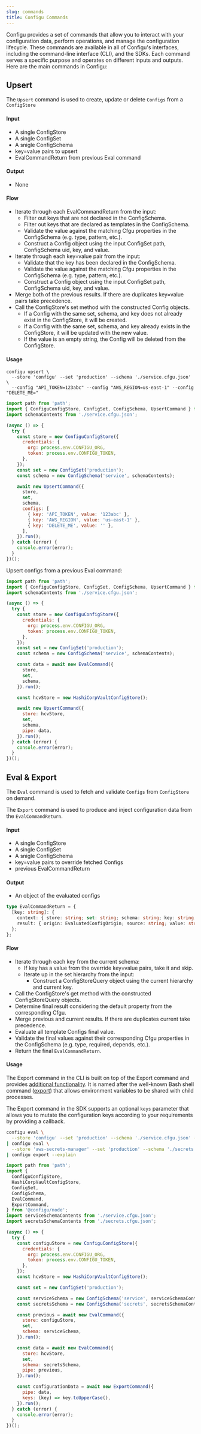 ```yaml
---
slug: commands
title: Configu Commands
---
```


Configu provides a set of commands that allow you to interact with your configuration data, perform operations, and manage the configuration lifecycle. These commands are available in all of Configu's interfaces, including the command-line interface (CLI), and the SDKs. Each command serves a specific purpose and operates on different inputs and outputs. Here are the main commands in Configu:

## Upsert

The `Upsert` command is used to create, update or delete `Configs` from a `ConfigStore`

#### Input

- A single ConfigStore
- A single ConfigSet
- A snigle ConfigSchema
- key=value pairs to upsert
- EvalCommandReturn from previous Eval command

#### Output

- None

#### Flow

- Iterate through each EvalCommandReturn from the input:
  - Filter out keys that are not declared in the ConfigSchema.
  - Filter out keys that are declared as templates in the ConfigSchema.
  - Validate the value against the matching Cfgu properties in the ConfigSchema (e.g. type, pattern, etc.).
  - Construct a Config object using the input ConfigSet path, ConfigSchema uid, key, and value.
- Iterate through each key=value pair from the input:
  - Validate that the key has been declared in the ConfigSchema.
  - Validate the value against the matching Cfgu properties in the ConfigSchema (e.g. type, pattern, etc.).
  - Construct a Config object using the input ConfigSet path, ConfigSchema uid, key, and value.
- Merge both of the previous results. If there are duplicates key=value pairs take precedence.
- Call the ConfigStore's set method with the constructed Config objects.
  - If a Config with the same set, schema, and key does not already exist in the ConfigStore, it will be created.
  - If a Config with the same set, schema, and key already exists in the ConfigStore, it will be updated with the new value.
  - If the value is an empty string, the Config will be deleted from the ConfigStore.

#### Usage

```shell
configu upsert \
  --store 'configu' --set 'production' --schema './service.cfgu.json' \
  --config "API_TOKEN=123abc" --config "AWS_REGION=us-east-1" --config "DELETE_ME="
```

```js
import path from 'path';
import { ConfiguConfigStore, ConfigSet, ConfigSchema, UpsertCommand } from '@configu/node';
import schemaContents from './service.cfgu.json';

(async () => {
  try {
    const store = new ConfiguConfigStore({
      credentials: {
        org: process.env.CONFIGU_ORG,
        token: process.env.CONFIGU_TOKEN,
      },
    });
    const set = new ConfigSet('production');
    const schema = new ConfigSchema('service', schemaContents);

    await new UpsertCommand({
      store,
      set,
      schema,
      configs: [
        { key: 'API_TOKEN', value: '123abc' },
        { key: 'AWS_REGION', value: 'us-east-1' },
        { key: 'DELETE_ME', value: '' },
      ],
    }).run();
  } catch (error) {
    console.error(error);
  }
})();
```

Upsert configs from a previous Eval command:

```js
import path from 'path';
import { ConfiguConfigStore, ConfigSet, ConfigSchema, UpsertCommand } from '@configu/node';
import schemaContents from './service.cfgu.json';

(async () => {
  try {
    const store = new ConfiguConfigStore({
      credentials: {
        org: process.env.CONFIGU_ORG,
        token: process.env.CONFIGU_TOKEN,
      },
    });
    const set = new ConfigSet('production');
    const schema = new ConfigSchema('service', schemaContents);

    const data = await new EvalCommand({
      store,
      set,
      schema,
    }).run();

    const hcvStore = new HashiCorpVaultConfigStore();

    await new UpsertCommand({
      store: hcvStore,
      set,
      schema,
      pipe: data,
    }).run();
  } catch (error) {
    console.error(error);
  }
})();
```

## Eval & Export

The `Eval` command is used to fetch and validate `Configs` from `ConfigStore` on demand.

The `Export` command is used to produce and inject configuration data from the `EvalCommandReturn`.

#### Input

- A single ConfigStore
- A single ConfigSet
- A snigle ConfigSchema
- key=value pairs to override fetched Configs
- previous EvalCommandReturn

#### Output

- An object of the evaluated configs

```ts
type EvalCommandReturn = {
  [key: string]: {
    context: { store: string; set: string; schema: string; key: string; cfgu: Cfgu };
    result: { origin: EvaluatedConfigOrigin; source: string; value: string };
  };
};
```

#### Flow

- Iterate through each key from the current schema:
  - If key has a value from the override key=value pairs, take it and skip.
  - Iterate up in the set hierarchy from the input:
    - Construct a ConfigStoreQuery object using the current hierarchy and current key.
- Call the ConfigStore's get method with the constructed ConfigStoreQuery objects.
- Determine final result considering the default property from the corresponding Cfgu.
- Merge previous and current results. If there are duplicates current take precedence.
- Evaluate all template Configs final value.
- Validate the final values against their corresponding Cfgu properties in the ConfigSchema (e.g. type, required, depends, etc.).
- Return the final `EvalCommandReturn`.

#### Usage

<Admonition type="info">

The Export command in the CLI is built on top of the Export command and provides [additional functionality](/cli-commands/#configu-export). It is named after the well-known Bash shell command ([export](https://www.geeksforgeeks.org/export-command-in-linux-with-examples/)) that allows environment variables to be shared with child processes.

</Admonition>

<Admonition type="tip">

The Export command in the SDK supports an optional `keys` parameter that allows you to mutate the configuration keys according to your requirements by providing a callback.

</Admonition>

```bash
configu eval \
  --store 'configu' --set 'production' --schema './service.cfgu.json' --config "AWS_REGION=us-east-1" \
| configu eval \
  --store 'aws-secrets-manager' --set 'production' --schema './secrets.cfgu.json' \
| configu export --explain
```

```js
import path from 'path';
import {
  ConfiguConfigStore,
  HashiCorpVaultConfigStore,
  ConfigSet,
  ConfigSchema,
  EvalCommand,
  ExportCommand,
} from '@configu/node';
import serviceSchemaContents from './service.cfgu.json';
import secretsSchemaContents from './secrets.cfgu.json';

(async () => {
  try {
    const configuStore = new ConfiguConfigStore({
      credentials: {
        org: process.env.CONFIGU_ORG,
        token: process.env.CONFIGU_TOKEN,
      },
    });
    const hcvStore = new HashiCorpVaultConfigStore();

    const set = new ConfigSet('production');

    const serviceSchema = new ConfigSchema('service', serviceSchemaContents);
    const secretsSchema = new ConfigSchema('secrets', secretsSchemaContents);

    const previous = await new EvalCommand({
      store: configuStore,
      set,
      schema: serviceSchema,
    }).run();

    const data = await new EvalCommand({
      store: hcvStore,
      set,
      schema: secretsSchema,
      pipe: previous,
    }).run();

    const configurationData = await new ExportCommand({
      pipe: data,
      keys: (key) => key.toUpperCase(),
    }).run();
  } catch (error) {
    console.error(error);
  }
})();
```
